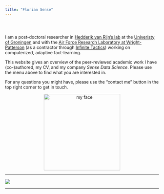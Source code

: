 ```yaml
---
title: "Florian Sense"
---
```


<div class="row" style="padding-top: 30px;">
<div class="col-sm-6">

I am a post-doctoral researcher in [Hedderik van Rijn’s lab](http://temporalcognition.nl/) at the [Univeristy of Groningen](https://www.rug.nl/staff/f.sense/) and with the [Air Force Research Laboratory at Wright-Patterson](https://www.wpafb.af.mil/afrl/711HPW/) (as a contractor through [Infinite Tactics](https://infinitetactics.com/www/)) working on computerized, adaptive fact-learning.

This website gives an overview of the peer-reviewed academic work I have (co-)authored, my CV, and my company *Sense Data Science*. Please use the menu above to find what you are interested in.

For any questions you might have, please use the "contact me" button in the top right corner to get in touch.

</div>

<div class="col-sm-6">

<!-- ![](./img/FlorianSense.png) -->
<div style="text-align:center"> <img src="./img/FlorianSense.png" alt="my face" width="250" height="250" /> </div>

</div>
</div>

-----

![](./img/fig_collage.png)

-----

<!-- <div style="text-align:center"> <img src="./img/FlorianSense.png" alt="my face" width="110" height="110" /> </div> -->